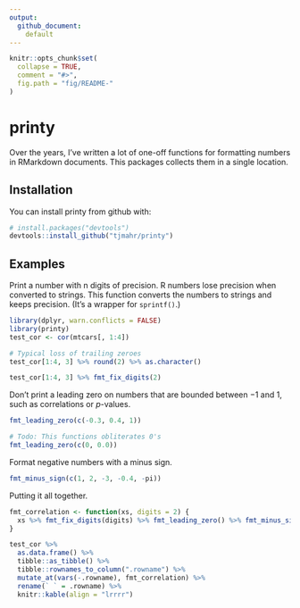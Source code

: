 ```yaml
---
output: 
  github_document: 
    default
---
```


<!-- README.md is generated from README.Rmd. Please edit that file -->

```r
knitr::opts_chunk$set(
  collapse = TRUE,
  comment = "#>",
  fig.path = "fig/README-"
)
```

# printy

Over the years, I've written a lot of one-off functions for formatting numbers
in RMarkdown documents. This packages collects them in a single location.

## Installation

You can install printy from github with:

```r
# install.packages("devtools")
devtools::install_github("tjmahr/printy")
```

## Examples

Print a number with n digits of precision. R numbers lose precision when 
converted to strings. This function converts the numbers to strings and keeps
precision. (It's a wrapper for `sprintf()`.)

```r
library(dplyr, warn.conflicts = FALSE)
library(printy)
test_cor <- cor(mtcars[, 1:4]) 

# Typical loss of trailing zeroes
test_cor[1:4, 3] %>% round(2) %>% as.character()

test_cor[1:4, 3] %>% fmt_fix_digits(2)
```

Don't print a leading zero on numbers that are bounded between &minus;1 and 1,
such as correlations or _p_-values.

```r
fmt_leading_zero(c(-0.3, 0.4, 1))

# Todo: This functions obliterates 0's
fmt_leading_zero(c(0, 0.0))
```

Format negative numbers with a minus sign.

```r
fmt_minus_sign(c(1, 2, -3, -0.4, -pi))
```

Putting it all together.

```r
fmt_correlation <- function(xs, digits = 2) {
  xs %>% fmt_fix_digits(digits) %>% fmt_leading_zero() %>% fmt_minus_sign()
}

test_cor %>% 
  as.data.frame() %>% 
  tibble::as_tibble() %>% 
  tibble::rownames_to_column(".rowname") %>% 
  mutate_at(vars(-.rowname), fmt_correlation) %>% 
  rename(` ` = .rowname) %>% 
  knitr::kable(align = "lrrrr")
```
